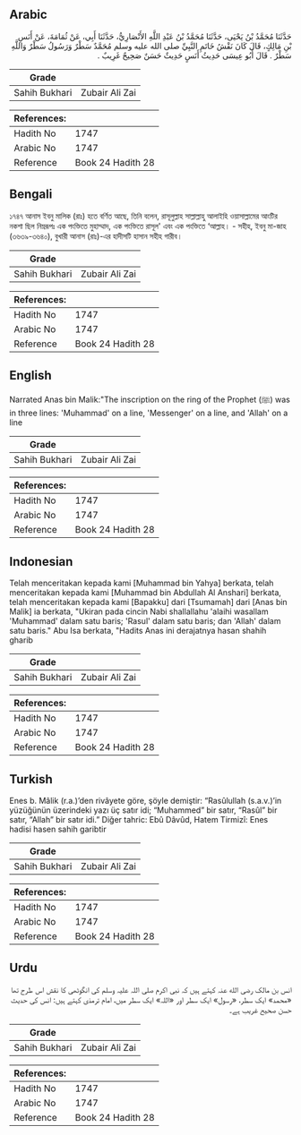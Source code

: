 ## Arabic


<div dir="rtl" lang="ar" style={{fontSize:'larger',backgroundColor:'#f8f9fa',padding:20}}>
حَدَّثَنَا مُحَمَّدُ بْنُ يَحْيَى، حَدَّثَنَا مُحَمَّدُ بْنُ عَبْدِ اللَّهِ الأَنْصَارِيُّ، حَدَّثَنَا أَبِي، عَنْ ثُمَامَةَ، عَنْ أَنَسِ بْنِ مَالِكٍ، قَالَ كَانَ نَقْشُ خَاتَمِ النَّبِيِّ صلى الله عليه وسلم مُحَمَّدٌ سَطْرٌ وَرَسُولُ سَطْرٌ وَاللَّهِ سَطْرٌ ‏.‏ قَالَ أَبُو عِيسَى حَدِيثُ أَنَسٍ حَدِيثٌ حَسَنٌ صَحِيحٌ غَرِيبٌ ‏.‏
</div>
<div style={{backgroundColor:'#f8f9fa',padding:20, marginBottom: 10}}><table> <thead> <tr> <th>Grade</th> <th></th> </tr> </thead> <tbody> <tr><td>Sahih Bukhari</td><td>Zubair Ali Zai</td></tr></tbody></table><table> <thead> <tr> <th>References:</th> <th></th> </tr> </thead> <tbody><tr><td>Hadith No</td><td>1747</td></tr><tr><td>Arabic No</td><td>1747</td></tr><tr><td>Reference</td><td>Book 24 Hadith 28</td></tr></tbody></table></div>

## Bengali


<div dir="ltr" lang="bn" style={{fontSize:'larger',backgroundColor:'#f8f9fa',padding:20}}>
১৭৪৭ আনাস ইবনু মালিক (রাঃ) হতে বর্ণিত আছে, তিনি বলেন, রাসূলুল্লাহ সাল্লাল্লাহু আলাইহি ওয়াসাল্লামের আংটির নকশা ছিল নিম্নরূপঃ এক পংক্তিতে মুহাম্মাদ, এক পংক্তিতে রাসূল' এবং এক পংক্তিতে ‘আল্লাহ। - সহীহ, ইবনু মা-জাহ (৩৬৩৯-৩৬৪০), বুখারী আনাস (রাঃ)-এর হাদীসটি হাসান সহীহ গারীব।
</div>
<div style={{backgroundColor:'#f8f9fa',padding:20, marginBottom: 10}}><table> <thead> <tr> <th>Grade</th> <th></th> </tr> </thead> <tbody> <tr><td>Sahih Bukhari</td><td>Zubair Ali Zai</td></tr></tbody></table><table> <thead> <tr> <th>References:</th> <th></th> </tr> </thead> <tbody><tr><td>Hadith No</td><td>1747</td></tr><tr><td>Arabic No</td><td>1747</td></tr><tr><td>Reference</td><td>Book 24 Hadith 28</td></tr></tbody></table></div>

## English


<div dir="ltr" lang="en" style={{fontSize:'larger',backgroundColor:'#f8f9fa',padding:20}}>
Narrated Anas bin Malik:"The inscription on the ring of the Prophet (ﷺ) was in three lines: 'Muhammad' on a line, 'Messenger' on a line, and 'Allah' on a line
</div>
<div style={{backgroundColor:'#f8f9fa',padding:20, marginBottom: 10}}><table> <thead> <tr> <th>Grade</th> <th></th> </tr> </thead> <tbody> <tr><td>Sahih Bukhari</td><td>Zubair Ali Zai</td></tr></tbody></table><table> <thead> <tr> <th>References:</th> <th></th> </tr> </thead> <tbody><tr><td>Hadith No</td><td>1747</td></tr><tr><td>Arabic No</td><td>1747</td></tr><tr><td>Reference</td><td>Book 24 Hadith 28</td></tr></tbody></table></div>

## Indonesian


<div dir="ltr" lang="id" style={{fontSize:'larger',backgroundColor:'#f8f9fa',padding:20}}>
Telah menceritakan kepada kami [Muhammad bin Yahya] berkata, telah menceritakan kepada kami [Muhammad bin Abdullah Al Anshari] berkata, telah menceritakan kepada kami [Bapakku] dari [Tsumamah] dari [Anas bin Malik] ia berkata, "Ukiran pada cincin Nabi shallallahu 'alaihi wasallam 'Muhammad' dalam satu baris; 'Rasul' dalam satu baris; dan 'Allah' dalam satu baris." Abu Isa berkata, "Hadits Anas ini derajatnya hasan shahih gharib
</div>
<div style={{backgroundColor:'#f8f9fa',padding:20, marginBottom: 10}}><table> <thead> <tr> <th>Grade</th> <th></th> </tr> </thead> <tbody> <tr><td>Sahih Bukhari</td><td>Zubair Ali Zai</td></tr></tbody></table><table> <thead> <tr> <th>References:</th> <th></th> </tr> </thead> <tbody><tr><td>Hadith No</td><td>1747</td></tr><tr><td>Arabic No</td><td>1747</td></tr><tr><td>Reference</td><td>Book 24 Hadith 28</td></tr></tbody></table></div>

## Turkish


<div dir="ltr" lang="tr" style={{fontSize:'larger',backgroundColor:'#f8f9fa',padding:20}}>
Enes b. Mâlik (r.a.)’den rivâyete göre, şöyle demiştir: “Rasûlullah (s.a.v.)’in yüzüğünün üzerindeki yazı üç satır idi; “Muhammed” bir satır, “Rasûl” bir satır, “Allah” bir satır idi.” Diğer tahric: Ebû Dâvûd, Hatem Tirmizî: Enes hadisi hasen sahih garibtir
</div>
<div style={{backgroundColor:'#f8f9fa',padding:20, marginBottom: 10}}><table> <thead> <tr> <th>Grade</th> <th></th> </tr> </thead> <tbody> <tr><td>Sahih Bukhari</td><td>Zubair Ali Zai</td></tr></tbody></table><table> <thead> <tr> <th>References:</th> <th></th> </tr> </thead> <tbody><tr><td>Hadith No</td><td>1747</td></tr><tr><td>Arabic No</td><td>1747</td></tr><tr><td>Reference</td><td>Book 24 Hadith 28</td></tr></tbody></table></div>

## Urdu


<div dir="rtl" lang="ur" style={{fontSize:'larger',backgroundColor:'#f8f9fa',padding:20}}>
انس بن مالک رضی الله عنہ کہتے ہیں کہ نبی اکرم صلی اللہ علیہ وسلم کی انگوٹھی کا نقش اس طرح تھا «محمد» ایک سطر، «رسول» ایک سطر اور «اللہ» ایک سطر میں، امام ترمذی کہتے ہیں: انس کی حدیث حسن صحیح غریب ہے۔
</div>
<div style={{backgroundColor:'#f8f9fa',padding:20, marginBottom: 10}}><table> <thead> <tr> <th>Grade</th> <th></th> </tr> </thead> <tbody> <tr><td>Sahih Bukhari</td><td>Zubair Ali Zai</td></tr></tbody></table><table> <thead> <tr> <th>References:</th> <th></th> </tr> </thead> <tbody><tr><td>Hadith No</td><td>1747</td></tr><tr><td>Arabic No</td><td>1747</td></tr><tr><td>Reference</td><td>Book 24 Hadith 28</td></tr></tbody></table></div>
